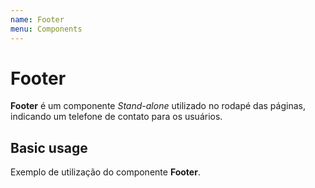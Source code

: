 ```yaml
---
name: Footer
menu: Components
---
```



# Footer
**Footer** é um componente *Stand-alone* utilizado no rodapé das páginas, indicando um telefone de contato para os usuários.

## Basic usage
Exemplo de utilização do componente **Footer**.

<Playground>
    <div style={{padding: 20, width: 300, marginLeft: '30%'}}>
		<Footer phone='+55 (11) 3334-0920' />
	</div>
</Playground>